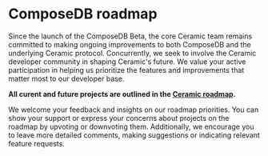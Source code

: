 # ComposeDB roadmap

<head>
  <meta name="robots" content="noindex" />
  <meta name="googlebot" content="noindex" />
</head>

Since the launch of the ComposeDB Beta, the core Ceramic team remains committed to making ongoing improvements
to both ComposeDB and the underlying Ceramic protocol. Concurrently, we seek to involve the Ceramic developer
community in shaping Ceramic's future. We value your active participation in helping us prioritize the features 
and improvements that matter most to our developer base.

**All curent and future projects are outlined in the [Ceramic roadmap](https://github.com/orgs/ceramicstudio/projects/2).**

We welcome your feedback and insights on our roadmap priorities. You can show your support or express your concerns
about projects on the roadmap by upvoting or downvoting them. Additionally, we encourage you to leave more detailed 
comments, making suggestions or indicating relevant feature requests.











